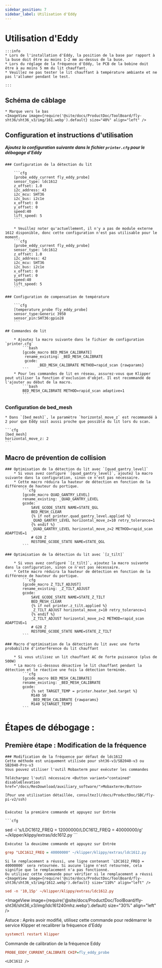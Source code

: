 ```yaml
---
sidebar_position: 7
sidebar_label: Utilisation d'Eddy
---
```



# Utilisation d'Eddy

    :::info
    * Lors de l'installation d'Eddy, la position de la base par rapport à la buse doit être au moins 1-2 mm au-dessus de la buse.
    * Lors du réglage de la fréquence d'Eddy, le PCB de la bobine doit être à au moins 5 mm du lit chauffant.
    * Veuillez ne pas tester le lit chauffant à température ambiante et ne pas l'allumer pendant le test.

    :::

## Schéma de câblage

    * Marque vers le bas
    <ImageView image={require('@site/docs/ProductDoc/ToolBoard/fly-sht36/sht36_v3/img/161.webp').default} size="40%" align="left" />


## Configuration et instructions d'utilisation

##### Ajoutez la configuration suivante dans le fichier `printer.cfg` pour le débogage d'Eddy

    ### Configuration de la détection du lit

        ```cfg
        [probe_eddy_current fly_eddy_probe]
        sensor_type: ldc1612
        z_offset: 1.0
        i2c_address: 43
        i2c_mcu: SHT36
        i2c_bus: i2c1e
        x_offset: 0
        y_offset: 0
        speed:40
        lift_speed: 5
        ```

        * Veuillez noter qu'actuellement, il n'y a pas de module externe 1612 disponible, donc cette configuration n'est pas utilisable pour le moment.
        ```cfg
        [probe_eddy_current fly_eddy_probe]
        sensor_type: ldc1612
        z_offset: 1.0
        i2c_address: 42
        i2c_mcu: SHT36
        i2c_bus: i2c1e
        x_offset: 0
        y_offset: 0
        speed:40
        lift_speed: 5
        ```

    ### Configuration de compensation de température

        ```cfg
        [temperature_probe fly_eddy_probe]
        sensor_type:Generic 3950
        sensor_pin:SHT36:gpio28
        ```

    ## Commandes de lit

        * Ajoutez la macro suivante dans le fichier de configuration `printer.cfg`
            ```bash
            [gcode_macro BED_MESH_CALIBRATE]
             rename_existing: _BED_MESH_CALIBRATE
             gcode: 
                   _BED_MESH_CALIBRATE METHOD=rapid_scan {rawparams}
            ```
        * Pour les commandes de lit en réseau, assurez-vous que Klipper peut utiliser la fonction d'exclusion d'objet. Il est recommandé de l'ajouter au début de la macro.
            ```bash
            BED_MESH_CALIBRATE METHOD=rapid_scan adaptive=1 
            ```

### Configuration de bed_mesh

    * Dans `[bed_mesh]`, le paramètre `horizontal_move_z` est recommandé à 2 pour que Eddy soit aussi proche que possible du lit lors du scan.

    ```cfg
    [bed_mesh]
    horizontal_move_z: 2
    ```
## Macro de prévention de collision

    ### Optimisation de la détection du lit avec `[quad_gantry_level]`
        * Si vous avez configuré `[quad_gantry_level]`, ajoutez la macro suivante dans la configuration, sinon ce n'est pas nécessaire.
        * Cette macro réduira la hauteur de détection en fonction de la différence de hauteur du portique.
            ```cfg
            [gcode_macro QUAD_GANTRY_LEVEL]
            rename_existing: _QUAD_GANTRY_LEVEL
            gcode:
                SAVE_GCODE_STATE NAME=STATE_QGL
                BED_MESH_CLEAR
                {% if not printer.quad_gantry_level.applied %}
                _QUAD_GANTRY_LEVEL horizontal_move_z=10 retry_tolerance=1
                {% endif %}
                _QUAD_GANTRY_LEVEL horizontal_move_z=2 METHOD=rapid_scan ADAPTIVE=1
                # G28 Z
                RESTORE_GCODE_STATE NAME=STATE_QGL
            ```

    ### Optimisation de la détection du lit avec `[z_tilt]`

        * Si vous avez configuré `[z_tilt]`, ajoutez la macro suivante dans la configuration, sinon ce n'est pas nécessaire.
        * Cette macro réduira la hauteur de détection en fonction de la différence de hauteur du portique.
            ```cfg
            [gcode_macro Z_TILT_ADJUST]
            rename_existing: _Z_TILT_ADJUST
            gcode:
                SAVE_GCODE_STATE NAME=STATE_Z_TILT
                BED_MESH_CLEAR
                {% if not printer.z_tilt.applied %}
                _Z_TILT_ADJUST horizontal_move_z=10 retry_tolerance=1
                {% endif %}
                _Z_TILT_ADJUST horizontal_move_z=2 METHOD=rapid_scan ADAPTIVE=1
                # G28 Z
                RESTORE_GCODE_STATE NAME=STATE_Z_TILT
            ```

    ### Macro d'optimisation de la détection du lit avec une forte probabilité d'interférence du lit chauffant

        * Si vous utilisez un lit chauffant AC de forte puissance (plus de 500W)
        * La macro ci-dessous désactive le lit chauffant pendant la détection et le réactive une fois la détection terminée.
            ```cfg
            [gcode_macro BED_MESH_CALIBRATE]
            rename_existing: _BED_MESH_CALIBRATE
            gcode:
                {% set TARGET_TEMP = printer.heater_bed.target %}
                M140 S0
                _BED_MESH_CALIBRATE {rawparams}
                M140 S{TARGET_TEMP}
            ```

   # Étapes de débogage : 
   ## Première étape : Modification de la fréquence

    ### Modification de la fréquence par défaut de ldc1612
    Cette méthode est uniquement utilisée pour sht36-v3/SB2040-v3 ou SB2040-Pro-v3
    Vous pouvez utiliser l'outil Mobaxterm pour exécuter les commandes

    Téléchargez l'outil nécessaire <Button variant="contained" disableElevation href="/docs/ResDownload/auxiliary_software/">Mobaxterm</Button>

    [Pour une utilisation détaillée, consultez](/docs/ProductDoc/SBC/fly-pi-v2/ssh)


    Exécutez la première commande et appuyez sur Entrée

    ```cfg
sed -i 's/LDC1612_FREQ = 12000000/LDC1612_FREQ = 40000000/g' ~/klipper/klippy/extras/ldc1612.py
    ```

    Exécutez la deuxième commande et appuyez sur Entrée
  ```cfg
grep "LDC1612_FREQ = 40000000" ~/klipper/klippy/extras/ldc1612.py
  ```
    Si le remplacement a réussi, une ligne contenant `LDC1612_FREQ = 40000000` sera retournée. Si aucune ligne n'est retournée, cela signifie que le remplacement n'a pas fonctionné.
    Ou utilisez cette commande pour vérifier si le remplacement a réussi
    <ImageView image={require('@site/docs/ProductDoc/ToolBoard/fly-sht36/sht36_v3/img/1612.webp').default} size="110%" align="left" />
```cfg
sed -n '10,15p' ~/klipper/klippy/extras/ldc1612.py
```
   <ImageView image={require('@site/docs/ProductDoc/ToolBoard/fly-sht36/sht36_v3/img/ldc161240mhz.webp').default} size="30%" align="left" />

   Astuce : Après avoir modifié, utilisez cette commande pour redémarrer le service Klipper et recalibrer la fréquence d'Eddy
   ```cfg
   systemctl restart klipper
   ```
   Commande de calibration de la fréquence Eddy
   ```cfg
   PROBE_EDDY_CURRENT_CALIBRATE CHIP=fly_eddy_probe
   ```
    <LDC1612 />